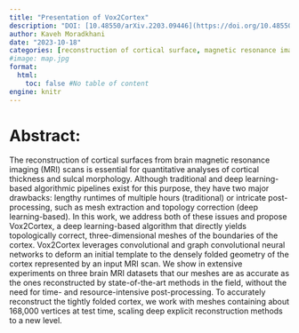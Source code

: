 ```yaml
---
title: "Presentation of Vox2Cortex"
description: "DOI: [10.48550/arXiv.2203.09446](https://doi.org/10.48550/arXiv.2203.09446){target='_blank'}"
author: Kaveh Moradkhani
date: "2023-10-18"
categories: [reconstruction of cortical surface, magnetic resonance imaging, geometric deep neural network]
#image: map.jpg
format:
  html:
    toc: false #No table of content
engine: knitr
---
```


# Abstract:

The reconstruction of cortical surfaces from brain magnetic resonance imaging (MRI) scans is essential for quantitative analyses of cortical thickness and sulcal morphology. Although traditional and deep learning-based algorithmic pipelines exist for this purpose, they have two major drawbacks: lengthy runtimes of multiple hours (traditional) or intricate post-processing, such as mesh extraction and topology correction (deep learning-based). In this work, we address both of these issues and propose Vox2Cortex, a deep learning-based algorithm that directly yields topologically correct, three-dimensional meshes of the boundaries of the cortex. Vox2Cortex leverages convolutional and graph convolutional neural networks to deform an initial template to the densely folded geometry of the cortex represented by an input MRI scan. We show in extensive experiments on three brain MRI datasets that our meshes are as accurate as the ones reconstructed by state-of-the-art methods in the field, without the need for time- and resource-intensive post-processing. To accurately reconstruct the tightly folded cortex, we work with meshes containing about 168,000 vertices at test time, scaling deep explicit reconstruction methods to a new level. 